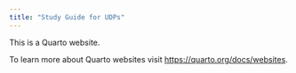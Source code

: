 ```yaml
---
title: "Study Guide for UDPs"
---
```


This is a Quarto website.

To learn more about Quarto websites visit <https://quarto.org/docs/websites>.
